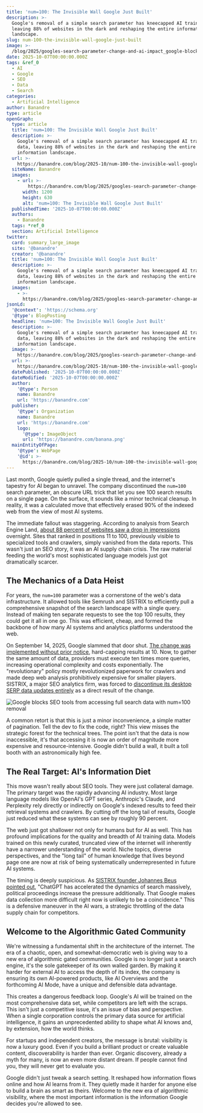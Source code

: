 ```yaml
---
title: 'num=100: The Invisible Wall Google Just Built'
description: >-
  Google's removal of a simple search parameter has kneecapped AI training data,
  leaving 88% of websites in the dark and reshaping the entire information
  landscape.
slug: num-100-the-invisible-wall-google-just-built
image: >-
  /blog/2025/googles-search-parameter-change-and-ai-impact_google-blocks-seo-tools-from-accessing-full-search-data-with-num100-removal.webp
date: 2025-10-07T00:00:00.000Z
tags: &ref_0
  - AI
  - Google
  - SEO
  - Data
  - Search
categories:
  - Artificial Intelligence
author: Banandre
type: article
openGraph:
  type: article
  title: 'num=100: The Invisible Wall Google Just Built'
  description: >-
    Google's removal of a simple search parameter has kneecapped AI training
    data, leaving 88% of websites in the dark and reshaping the entire
    information landscape.
  url: >-
    https://banandre.com/blog/2025-10/num-100-the-invisible-wall-google-just-built
  siteName: Banandre
  images:
    - url: >-
        https://banandre.com/blog/2025/googles-search-parameter-change-and-ai-impact_google-blocks-seo-tools-from-accessing-full-search-data-with-num100-removal.webp
      width: 1200
      height: 630
      alt: 'num=100: The Invisible Wall Google Just Built'
  publishedTime: '2025-10-07T00:00:00.000Z'
  authors:
    - Banandre
  tags: *ref_0
  section: Artificial Intelligence
twitter:
  card: summary_large_image
  site: '@banandre'
  creator: '@banandre'
  title: 'num=100: The Invisible Wall Google Just Built'
  description: >-
    Google's removal of a simple search parameter has kneecapped AI training
    data, leaving 88% of websites in the dark and reshaping the entire
    information landscape.
  images:
    - >-
      https://banandre.com/blog/2025/googles-search-parameter-change-and-ai-impact_google-blocks-seo-tools-from-accessing-full-search-data-with-num100-removal.webp
jsonLd:
  '@context': 'https://schema.org'
  '@type': BlogPosting
  headline: 'num=100: The Invisible Wall Google Just Built'
  description: >-
    Google's removal of a simple search parameter has kneecapped AI training
    data, leaving 88% of websites in the dark and reshaping the entire
    information landscape.
  image: >-
    https://banandre.com/blog/2025/googles-search-parameter-change-and-ai-impact_google-blocks-seo-tools-from-accessing-full-search-data-with-num100-removal.webp
  url: >-
    https://banandre.com/blog/2025-10/num-100-the-invisible-wall-google-just-built
  datePublished: '2025-10-07T00:00:00.000Z'
  dateModified: '2025-10-07T00:00:00.000Z'
  author:
    '@type': Person
    name: Banandre
    url: 'https://banandre.com'
  publisher:
    '@type': Organization
    name: Banandre
    url: 'https://banandre.com'
    logo:
      '@type': ImageObject
      url: 'https://banandre.com/banana.png'
  mainEntityOfPage:
    '@type': WebPage
    '@id': >-
      https://banandre.com/blog/2025-10/num-100-the-invisible-wall-google-just-built
---
```


Last month, Google quietly pulled a single thread, and the internet's tapestry for AI began to unravel. The company discontinued the `num=100` search parameter, an obscure URL trick that let you see 100 search results on a single page. On the surface, it sounds like a minor technical cleanup. In reality, it was a calculated move that effectively erased 90% of the indexed web from the view of most AI systems.


The immediate fallout was staggering. According to analysis from Search Engine Land, [about 88 percent of websites saw a drop in impressions](https://www.unboxfame.com/news/google-removes-num-100-parameter/) overnight. Sites that ranked in positions 11 to 100, previously visible to specialized tools and crawlers, simply vanished from the data reports. This wasn't just an SEO story, it was an AI supply chain crisis. The raw material feeding the world's most sophisticated language models just got dramatically scarcer.

## The Mechanics of a Data Heist

For years, the `num=100` parameter was a cornerstone of the web's data infrastructure. It allowed tools like Semrush and SISTRIX to efficiently pull a comprehensive snapshot of the search landscape with a single query. Instead of making ten separate requests to see the top 100 results, they could get it all in one go. This was efficient, cheap, and formed the backbone of how many AI systems and analytics platforms understood the web.

On September 14, 2025, Google slammed that door shut. [The change was implemented without prior notice](https://ppc.land/how-sistrix-adjusted-after-google-removed-the-num-100-parameter/), hard-capping results at 10. Now, to gather the same amount of data, providers must execute ten times more queries, increasing operational complexity and costs exponentially. The "revolutionary" policy mostly revolutionized paperwork for crawlers and made deep web analysis prohibitively expensive for smaller players. SISTRIX, a major SEO analytics firm, was forced to [discontinue its desktop SERP data updates entirely](https://ppc.land/how-sistrix-adjusted-after-google-removed-the-num-100-parameter/) as a direct result of the change.

![Google blocks SEO tools from accessing full search data with num=100 removal](googles-search-parameter-change-and-ai-impact_google-blocks-seo-tools-from-accessing-full-search-data-with-num100-removal.webp)

A common retort is that this is just a minor inconvenience, a simple matter of pagination. Tell the dev to fix the code, right? This view misses the strategic forest for the technical trees. The point isn't that the data is now inaccessible, it's that accessing it is now an order of magnitude more expensive and resource-intensive. Google didn't build a wall, it built a toll booth with an astronomically high fee.

## The Real Target: AI's Information Diet

This move wasn't really about SEO tools. They were just collateral damage. The primary target was the rapidly advancing AI industry. Most large language models like OpenAI's GPT series, Anthropic's Claude, and Perplexity rely directly or indirectly on Google's indexed results to feed their retrieval systems and crawlers. By cutting off the long tail of results, Google just reduced what these systems can see by roughly 90 percent.

The web just got shallower not only for humans but for AI as well. This has profound implications for the quality and breadth of AI training data. Models trained on this newly curated, truncated view of the internet will inherently have a narrower understanding of the world. Niche topics, diverse perspectives, and the "long tail" of human knowledge that lives beyond page one are now at risk of being systematically underrepresented in future AI systems.

The timing is deeply suspicious. As [SISTRIX founder Johannes Beus pointed out](https://ppc.land/how-sistrix-adjusted-after-google-removed-the-num-100-parameter/), "ChatGPT has accelerated the dynamics of search massively, political proceedings increase the pressure additionally. That Google makes data collection more difficult right now is unlikely to be a coincidence." This is a defensive maneuver in the AI wars, a strategic throttling of the data supply chain for competitors.

## Welcome to the Algorithmic Gated Community

We're witnessing a fundamental shift in the architecture of the internet. The era of a chaotic, open, and somewhat-democratic web is giving way to a new era of algorithmic gated communities. Google is no longer just a search engine, it's the sole gatekeeper of its own walled garden. By making it harder for external AI to access the depth of its index, the company is ensuring its own AI-powered products, like AI Overviews and the forthcoming AI Mode, have a unique and defensible data advantage.

This creates a dangerous feedback loop. Google's AI will be trained on the most comprehensive data set, while competitors are left with the scraps. This isn't just a competitive issue, it's an issue of bias and perspective. When a single corporation controls the primary data source for artificial intelligence, it gains an unprecedented ability to shape what AI knows and, by extension, how the world thinks.

For startups and independent creators, the message is brutal: visibility is now a luxury good. Even if you build a brilliant product or create valuable content, discoverability is harder than ever. Organic discovery, already a myth for many, is now an even more distant dream. If people cannot find you, they will never get to evaluate you.

Google didn't just tweak a search setting. It reshaped how information flows online and how AI learns from it. They quietly made it harder for anyone else to build a brain as smart as theirs. Welcome to the new era of algorithmic visibility, where the most important information is the information Google decides you're allowed to see.
